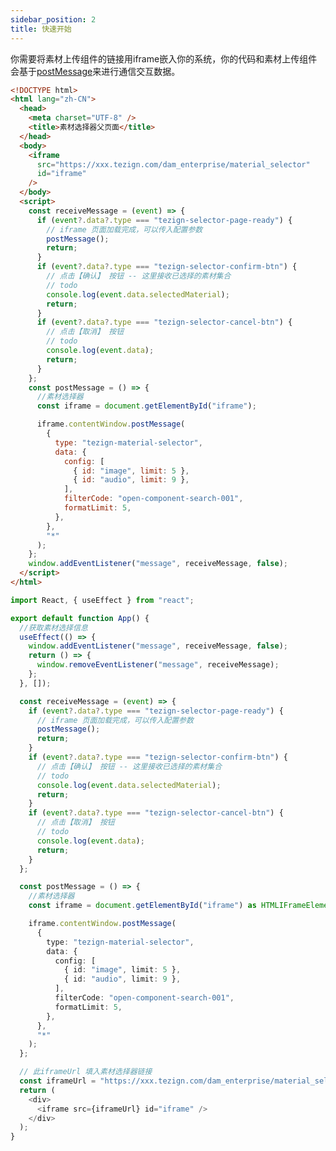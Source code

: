 ```yaml
---
sidebar_position: 2
title: 快速开始
---
```


你需要将素材上传组件的链接用iframe嵌入你的系统，你的代码和素材上传组件会基于[postMessage](https://developer.mozilla.org/en-US/docs/Web/API/Window/postMessage)来进行通信交互数据。


<Tabs>
  <TabItem value="vanilla" label="原生" default>

```html
<!DOCTYPE html>
<html lang="zh-CN">
  <head>
    <meta charset="UTF-8" />
    <title>素材选择器父页面</title>
  </head>
  <body>
    <iframe
      src="https://xxx.tezign.com/dam_enterprise/material_selector"
      id="iframe"
    />
  </body>
  <script>
    const receiveMessage = (event) => {
      if (event?.data?.type === "tezign-selector-page-ready") {
        // iframe 页面加载完成，可以传入配置参数
        postMessage();
        return;
      }
      if (event?.data?.type === "tezign-selector-confirm-btn") {
        // 点击【确认】 按钮 -- 这里接收已选择的素材集合
        // todo
        console.log(event.data.selectedMaterial);
        return;
      }
      if (event?.data?.type === "tezign-selector-cancel-btn") {
        // 点击【取消】 按钮
        // todo
        console.log(event.data);
        return;
      }
    };
    const postMessage = () => {
      //素材选择器
      const iframe = document.getElementById("iframe");

      iframe.contentWindow.postMessage(
        {
          type: "tezign-material-selector",
          data: {
            config: [
              { id: "image", limit: 5 },
              { id: "audio", limit: 9 },
            ],
            filterCode: "open-component-search-001",
            formatLimit: 5,
          },
        },
        "*"
      );
    };
    window.addEventListener("message", receiveMessage, false);
  </script>
</html>
```

  </TabItem>

  <TabItem value="reactjs" label="React">

```typescript jsx
import React, { useEffect } from "react";

export default function App() {
  //获取素材选择信息
  useEffect(() => {
    window.addEventListener("message", receiveMessage, false);
    return () => {
      window.removeEventListener("message", receiveMessage);
    };
  }, []);

  const receiveMessage = (event) => {
    if (event?.data?.type === "tezign-selector-page-ready") {
      // iframe 页面加载完成，可以传入配置参数
      postMessage();
      return;
    }
    if (event?.data?.type === "tezign-selector-confirm-btn") {
      // 点击【确认】 按钮 -- 这里接收已选择的素材集合
      // todo
      console.log(event.data.selectedMaterial);
      return;
    }
    if (event?.data?.type === "tezign-selector-cancel-btn") {
      // 点击【取消】 按钮
      // todo
      console.log(event.data);
      return;
    }
  };

  const postMessage = () => {
    //素材选择器
    const iframe = document.getElementById("iframe") as HTMLIFrameElement;

    iframe.contentWindow.postMessage(
      {
        type: "tezign-material-selector",
        data: {
          config: [
            { id: "image", limit: 5 },
            { id: "audio", limit: 9 },
          ],
          filterCode: "open-component-search-001",
          formatLimit: 5,
        },
      },
      "*"
    );
  };

  // 此iframeUrl 填入素材选择器链接
  const iframeUrl = "https://xxx.tezign.com/dam_enterprise/material_selector";
  return (
    <div>
      <iframe src={iframeUrl} id="iframe" />
    </div>
  );
}
```

  </TabItem>

</Tabs>
